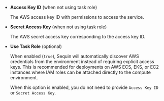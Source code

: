 - **Access Key ID** (when not using task role)

    The AWS access key ID with permissions to access the service.

- **Secret Access Key** (when not using task role)

    The AWS secret access key corresponding to the access key ID.

- **Use Task Role** (optional)

    When enabled (`true`), Sequin will automatically discover AWS credentials from the environment instead of requiring explicit access keys. This is recommended for deployments on AWS ECS, EKS, or EC2 instances where IAM roles can be attached directly to the compute environment.

    When this option is enabled, you do not need to provide `Access Key ID` or `Secret Access Key`.